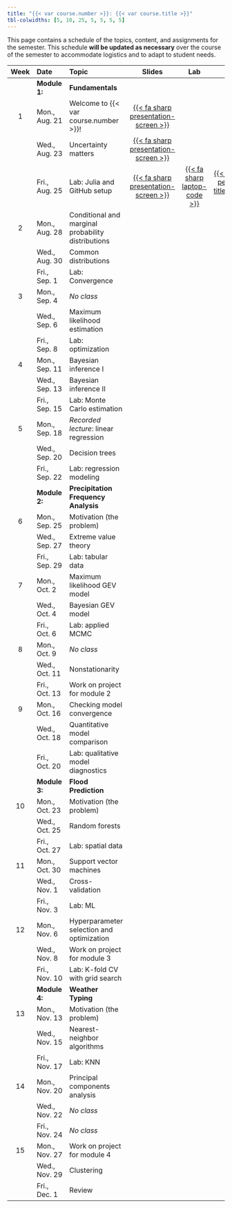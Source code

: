 ```yaml
---
title: "{{< var course.number >}}: {{< var course.title >}}"
tbl-colwidths: [5, 10, 25, 5, 5, 5, 5]
---
```


This page contains a schedule of the topics, content, and assignments for the semester.
This schedule **will be updated as necessary** over the course of the semester to accommodate logistics and to adapt to student needs.

::: column-screen-inset-right
| Week | Date        | Topic | Slides | Lab | HW | Project |
:-----:|:------------|:------|:------:|:--:|:---:|:--:|:-------:|
|      | **Module 1:** | **Fundamentals** | | | | |
| 1    | Mon., Aug. 21 | Welcome to {{< var course.number >}}! | [{{< fa sharp presentation-screen >}}](slides/lecture01-1.qmd){target="_blank"}  | | | |
|      | Wed., Aug. 23 | Uncertainty matters | [{{< fa sharp presentation-screen >}}](slides/lecture01-2.qmd){target="_blank"}   | | | | 
|      | Fri., Aug. 25 | Lab: Julia and GitHub setup | [{{< fa sharp presentation-screen >}}](slides/lecture01-3.qmd){target="_blank"} | [{{< fa sharp laptop-code >}}](labs/lab01/lab01.qmd) |  [{{< fa sharp pen-field title="HW1" >}}](hw/hw01/hw01.qmd) | | 
| 2    | Mon., Aug. 28 | Conditional and marginal probability distributions | | | | |
|      | Wed., Aug. 30 | Common distributions | | | | |
|      | Fri., Sep. 1  | Lab: Convergence | | | | |
| 3    | Mon., Sep. 4  | *No class* | | | |
|      | Wed., Sep. 6  | Maximum likelihood estimation | | | | |
|      | Fri., Sep. 8  | Lab: optimization | | | | |
| 4    | Mon., Sep. 11 | Bayesian inference I | | | | |
|      | Wed., Sep. 13 | Bayesian inference II | | | | |
|      | Fri., Sep. 15 | Lab: Monte Carlo estimation | | | | |
|  5   | Mon., Sep. 18 | *Recorded lecture*: linear regression | | | | |
|      | Wed., Sep. 20 | Decision trees | | | | |
|      | Fri., Sep. 22 | Lab: regression modeling | | | | |
|      | **Module 2:** | **Precipitation Frequency Analysis** | | | | |
|  6   | Mon., Sep. 25 | Motivation (the problem) | | | | |
|      | Wed., Sep. 27 | Extreme value theory | | | | |
|      | Fri., Sep. 29 | Lab: tabular data | | | | |
|  7   | Mon., Oct. 2  | Maximum likelihood GEV model | | | | |
|      | Wed., Oct. 4  | Bayesian GEV model | | | | |
|      | Fri., Oct. 6  | Lab: applied MCMC | | | | |
|  8   | Mon., Oct. 9  | *No class* | | | | |
|      | Wed., Oct. 11 | Nonstationarity | | | | |
|      | Fri., Oct. 13 | Work on project for module 2 | | | | |
|  9   | Mon., Oct. 16 | Checking model convergence | | | | |
|      | Wed., Oct. 18 | Quantitative model comparison | | | | |
|      | Fri., Oct. 20 | Lab: qualitative model diagnostics | | | | |
|      | **Module 3:** | **Flood Prediction** | | | | |
| 10   | Mon., Oct. 23 | Motivation (the problem) | | | | |
|      | Wed., Oct. 25 | Random forests | | | | |
|      | Fri., Oct. 27 | Lab: spatial data | | | | |
| 11   | Mon., Oct. 30 | Support vector machines | | | | |
|      | Wed., Nov. 1  | Cross-validation | | | | |
|      | Fri., Nov. 3  | Lab: ML | | | | |
| 12   | Mon., Nov. 6  | Hyperparameter selection and optimization | | | | |
|      | Wed., Nov. 8  | Work on project for module 3 | | | | |
|      | Fri., Nov. 10 | Lab: K-fold CV with grid search | | | | |
|      | **Module 4:** | **Weather Typing** | | | | |
| 13   | Mon., Nov. 13 | Motivation (the problem) | | | | |
|      | Wed., Nov. 15 | Nearest-neighbor algorithms | | | | |
|      | Fri., Nov. 17 | Lab: KNN | | | | |
| 14   | Mon., Nov. 20 | Principal components analysis | | | | |
|      | Wed., Nov. 22 | *No class* | | | | |
|      | Fri., Nov. 24 | *No class* | | | | |
| 15   | Mon., Nov. 27 | Work on project for module 4 | | | | |
|      | Wed., Nov. 29 | Clustering | | | | |
|      | Fri., Dec. 1  | Review | | | | |

:::
